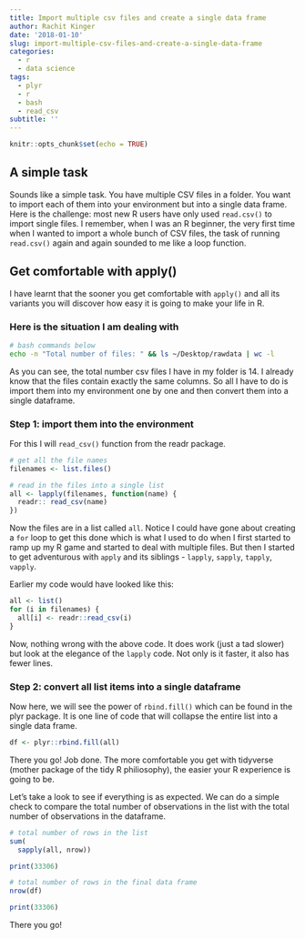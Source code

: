 ```yaml
---
title: Import multiple csv files and create a single data frame
author: Rachit Kinger
date: '2018-01-10'
slug: import-multiple-csv-files-and-create-a-single-data-frame
categories:
  - r
  - data science
tags:
  - plyr
  - r
  - bash
  - read_csv
subtitle: ''
---
```


```r
knitr::opts_chunk$set(echo = TRUE)
```
## A simple task

Sounds like a simple task. You have multiple CSV files in a folder. You want to import each of them into your environment but into a single data frame. Here is the challenge: most new R users have only used `read.csv()` to import single files. I remember, when I was an R beginner, the very first time when I wanted to import a whole bunch of CSV files, the task of running `read.csv()` again and again sounded to me like a loop function.

## Get comfortable with apply()  
I have learnt that the sooner you get comfortable with `apply()` and all its variants you will discover how easy it is going to make your life in R. 

### Here is the situation I am dealing with  

```bash
# bash commands below
echo -n "Total number of files: " && ls ~/Desktop/rawdata | wc -l
```

As you can see, the total number csv files I have in my folder is 14. I already know that the files contain exactly the same columns. So all I have to do is import them into my environment one by one and then convert them into a single dataframe. 

### Step 1: import them into the environment  
For this I will `read_csv()` function from the readr package.  

```r
# get all the file names
filenames <- list.files()

# read in the files into a single list
all <- lapply(filenames, function(name) {
  readr:: read_csv(name)
})
```

Now the files are in a list called `all`. Notice I could have gone about creating a `for` loop to get this done which is what I used to do when I first started to ramp up my R game and started to deal with multiple files. But then I started to get adventurous with `apply` and its siblings - `lapply`, `sapply`, `tapply`, `vapply`.  

Earlier my code would have looked like this:  
```r
all <- list()
for (i in filenames) {
  all[i] <- readr::read_csv(i)
}

```

Now, nothing wrong with the above code. It does work (just a tad slower) but look at the elegance of the `lapply` code. Not only is it faster, it also has fewer lines.  

### Step 2: convert all list items into a single dataframe  
Now here, we will see the power of `rbind.fill()` which can be found in the plyr package. It is one line of code that will collapse the entire list into a single data frame.  

```r
df <- plyr::rbind.fill(all)
```

There you go! Job done. The more comfortable you get with tidyverse (mother package of the tidy R philiosophy), the easier your R experience is going to be. 

Let's take a look to see if everything is as expected. We can do a simple check to compare the total number of observations in the list with the total number of observations in the dataframe.    
```r
# total number of rows in the list
sum(
  sapply(all, nrow))
```
```r
print(33306)
```

```r
# total number of rows in the final data frame
nrow(df)
```

```r
print(33306)
```

There you go!  